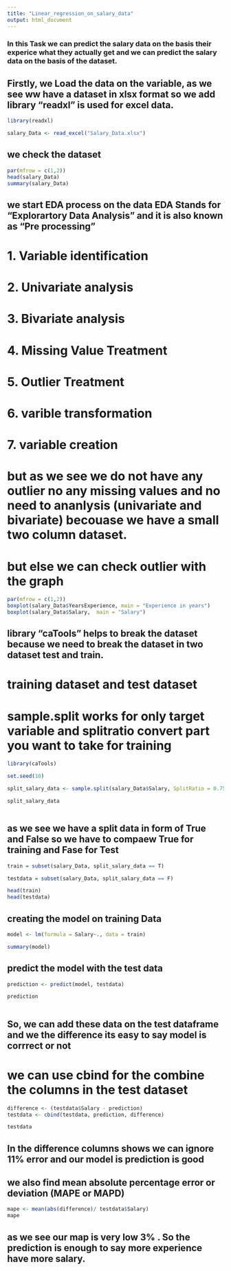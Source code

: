 ```yaml
---
title: "Linear_regression_on_salary_data"
output: html_document
---
```


### In this Task we can predict the salary data on the basis their experice what they actually get and we can predict the salary data on the basis of the dataset.

## Firstly, we Load the data on the variable, as we see ww have a dataset in xlsx format so we add library "readxl" is used for excel data.

```r

library(readxl)

salary_Data <- read_excel("Salary_Data.xlsx")

```

## we check the dataset

```r

par(mfrow = c(1,2))
head(salary_Data)
summary(salary_Data)
```

## we start EDA process on the data EDA Stands for "Explorartory Data Analysis" and it is also known as "Pre processing"

# 1. Variable identification
# 2. Univariate analysis
# 3. Bivariate analysis
# 4. Missing Value Treatment
# 5. Outlier Treatment
# 6. varible transformation
# 7. variable creation

# but as we see we do not have any outlier no any missing values and no need to ananlysis (univariate and bivariate) becouase we have a small two column dataset.
# but else we can check outlier with the graph 



```r

par(mfrow = c(1,2))
boxplot(salary_Data$YearsExperience, main = "Experience in years")
boxplot(salary_Data$Salary,  main = "Salary")

```
## library "caTools" helps to break the dataset because we need to break the dataset in two dataset test and train.

#  training dataset and test dataset

# sample.split works for only target variable and splitratio convert part you want to take for training

```r

library(caTools)

set.seed(10)

split_salary_data <- sample.split(salary_Data$Salary, SplitRatio = 0.75)

split_salary_data



```


## as we see we have a split data in form of True and False so we have to compaew True for  training and Fase for Test


```r
train = subset(salary_Data, split_salary_data == T)

testdata = subset(salary_Data, split_salary_data == F)

head(train)
head(testdata)

```

## creating the model on training Data

```r

model <- lm(formula = Salary~., data = train)

summary(model)

```
## predict the model with the test data

```r


prediction <- predict(model, testdata)

prediction



```

## So, we can add these data on the test dataframe and we the difference its easy to say model is corrrect or not

# we can use cbind for the combine the columns in the test dataset

```r
difference <- (testdata$Salary - prediction)
testdata <- cbind(testdata, prediction, difference)

testdata
```
## In the difference columns shows we can ignore 11% error and our model is prediction is good 

## we also find mean absolute percentage error or deviation (MAPE or MAPD)

```r

mape <- mean(abs(difference)/ testdata$Salary)
mape
```

## as we see our map is very low 3% . So the prediction is enough to say more experience have more salary. 






























